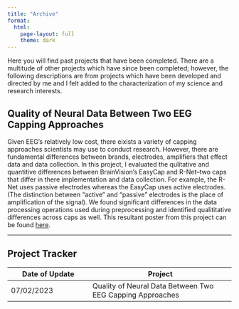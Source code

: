 ```yaml
---
title: "Archive"
format:
  html:
    page-layout: full
    theme: dark
---
```


Here you will find past projects that have been completed. There are a multitude of other projects which have since been completed; however, the following descriptions are from projects which have been developed and directed by me and I felt added to the characterization of my science and research interests.

## Quality of Neural Data Between Two EEG Capping Approaches

Given EEG's relatively low cost, there eixists a variety of capping approaches scientists may use to conduct research. However, there are fundamental differences between brands, electrodes, amplifiers that effect data and data collection. In this project, I evaluated the qulitative and quantitive differences between BrainVision's EasyCap and R-Net--two caps that differ in there implementation and data collection. For example, the R-Net uses passive electrodes whereas the EasyCap uses active electrodes. (The distinction between "active" and "passive" electrodes is the place of amplification of the signal). We found significant differences in the data processing operations used during preprocessing and identified qualititative differences across caps as well. This resultant poster from this project can be found [here](https://github.com/w-decker/Presentations/blob/main/LSU_Discover_Day_2022.pdf).

---

## Project Tracker

| Date of Update | Project |
| ---- | ------- |
| 07/02/2023 | Quality of Neural Data Between Two EEG Capping Approaches |